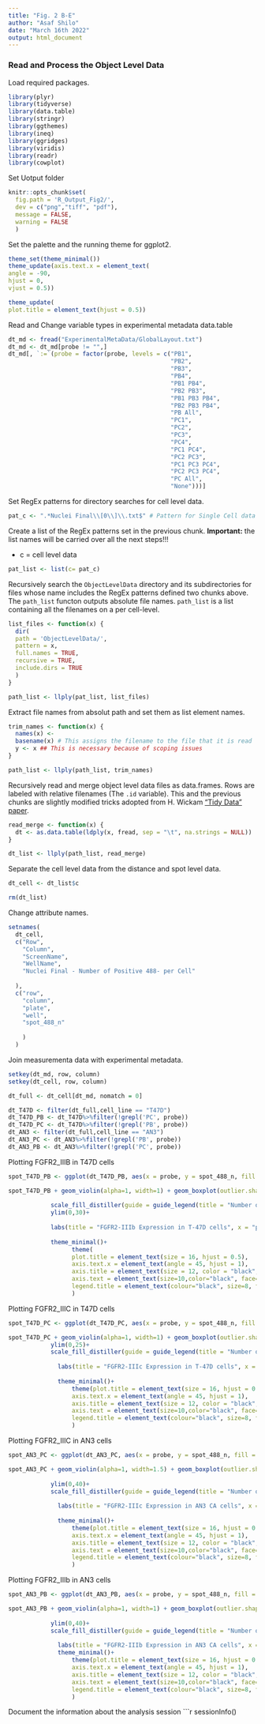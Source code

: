 ---
title: "Fig. 2 B-E"
author: "Asaf Shilo"
date: "March 16th 2022"
output: html_document
---

### Read and Process the Object Level Data

Load required packages.
```{r loadAndClean}
library(plyr)
library(tidyverse)
library(data.table)
library(stringr)
library(ggthemes)
library(ineq)
library(ggridges)
library(viridis)
library(readr)
library(cowplot)
```

Set Uotput folder
```{r, include=FALSE, warning=FALSE}
knitr::opts_chunk$set(
  fig.path = 'R_Output_Fig2/',
  dev = c("png","tiff", "pdf"),
  message = FALSE,
  warning = FALSE
  )
```

Set the palette and the running theme for ggplot2.
```{r setThemeandPalette}
theme_set(theme_minimal())
theme_update(axis.text.x = element_text(
angle = -90,
hjust = 0,
vjust = 0.5))

theme_update(
plot.title = element_text(hjust = 0.5))

```

Read and Change variable types in experimental metadata data.table
```{r readMetadata}
dt_md <- fread("ExperimentalMetaData/GlobalLayout.txt")
dt_md <- dt_md[probe != "",]
dt_md[, `:=`(probe = factor(probe, levels = c("PB1",
                                              "PB2",
                                              "PB3",
                                              "PB4",
                                              "PB1 PB4",
                                              "PB2 PB3",
                                              "PB1 PB3 PB4",
                                              "PB2 PB3 PB4",
                                              "PB All",
                                              "PC1",
                                              "PC2",
                                              "PC3",
                                              "PC4",
                                              "PC1 PC4",
                                              "PC2 PC3",
                                              "PC1 PC3 PC4",
                                              "PC2 PC3 PC4",
                                              "PC All",
                                              "None")))]
```

Set RegEx patterns for directory searches for cell level data.
```{r regexFilename}
pat_c <- ".*Nuclei Final\\[0\\]\\.txt$" # Pattern for Single Cell data files
```

Create a list of the RegEx patterns set in the previous chunk. **Important:** the list names will be carried over all the next steps!!!

* c = cell level data

```{r patList}
pat_list <- list(c= pat_c)
```

Recursively search the `ObjectLevelData` directory and its subdirectories for files whose name includes the RegEx patterns defined two chunks above. The `path_list` functon outputs absolute file names. `path_list` is a list containing all the filenames on a per cell-level.
```{r directorySearch}
list_files <- function(x) {
  dir(
  path = 'ObjectLevelData/',
  pattern = x,
  full.names = TRUE,
  recursive = TRUE,
  include.dirs = TRUE
  )
}

path_list <- llply(pat_list, list_files) 
```

Extract file names from absolut path and set them as list element names. 
```{r trimNames}
trim_names <- function(x) {
  names(x) <-
  basename(x) # This assigns the filename to the file that it is read
  y <- x ## This is necessary because of scoping issues
}

path_list <- llply(path_list, trim_names) 
```

Recursively read and merge object level data files as data.frames. Rows are labeled with relative filenames (The `.id` variable). This and the previous chunks are slightly modified tricks adopted from H. Wickam ["Tidy Data" paper](http://vita.had.co.nz/papers/tidy-data.pdf).
```{r readMerge}
read_merge <- function(x) {
  dt <- as.data.table(ldply(x, fread, sep = "\t", na.strings = NULL))
}

dt_list <- llply(path_list, read_merge)
```

Separate the cell level data from the distance and spot level data.
```{r deleteDtList}
dt_cell <- dt_list$c

rm(dt_list)
```

Change attribute names.
```{r changeNames}
setnames(
  dt_cell,
  c("Row",
    "Column",
    "ScreenName",
    "WellName",
    "Nuclei Final - Number of Positive 488- per Cell"
    
  ),
  c("row",
    "column",
    "plate",
    "well",
    "spot_488_n"
   
    )
  )
```

Join measurementa data with experimental metadata.
```{r}
setkey(dt_md, row, column)
setkey(dt_cell, row, column)

dt_full <- dt_cell[dt_md, nomatch = 0] 
```



```{r}
dt_T47D <- filter(dt_full,cell_line == "T47D")
dt_T47D_PB <- dt_T47D%>%filter(!grepl('PC', probe))
dt_T47D_PC <- dt_T47D%>%filter(!grepl('PB', probe))                              
dt_AN3 <- filter(dt_full,cell_line == "AN3")
dt_AN3_PC <- dt_AN3%>%filter(!grepl('PB', probe))
dt_AN3_PB <- dt_AN3%>%filter(!grepl('PC', probe))
```

Plotting FGFR2_IIIB in T47D cells

```{r, }
spot_T47D_PB <- ggplot(dt_T47D_PB, aes(x = probe, y = spot_488_n, fill = probe_n))

spot_T47D_PB + geom_violin(alpha=1, width=1) + geom_boxplot(outlier.shape = NA, width=0.1, color="black", fill = "white", alpha=0.8)+
            
            scale_fill_distiller(guide = guide_legend(title = "Number of\n probes", title.hjust = 0.5 ))+
            ylim(0,30)+
  
            labs(title = "FGFR2-IIIb Expression in T-47D cells", x = "probe set", y = "FGFR2-IIIb HCR Spots per cell") +
  
            theme_minimal()+
                  theme(
                  plot.title = element_text(size = 16, hjust = 0.5),
                  axis.text.x = element_text(angle = 45, hjust = 1),
                  axis.title = element_text(size = 12, color = "black", face = "bold"),
                  axis.text = element_text(size=10,color="black", face="bold"),
                  legend.title = element_text(colour="black", size=8, face="bold")
                  )
```


Plotting FGFR2_IIIC in T47D cells
```{r, }
spot_T47D_PC <- ggplot(dt_T47D_PC, aes(x = probe, y = spot_488_n, fill = probe_n))

spot_T47D_PC + geom_violin(alpha=1, width=1) + geom_boxplot(outlier.shape = NA, width=0.1, color="black", fill = "white", alpha=0.8)+
            ylim(0,25)+
            scale_fill_distiller(guide = guide_legend(title = "Number of\n probes", title.hjust = 0.5 ))+
  
              labs(title = "FGFR2-IIIc Expression in T-47D cells", x = "probe set", y = "FGFR2-IIIc HCR Spots per cell") +
  
              theme_minimal()+
                  theme(plot.title = element_text(size = 16, hjust = 0.5),
                  axis.text.x = element_text(angle = 45, hjust = 1),
                  axis.title = element_text(size = 12, color = "black", face = "bold"),
                  axis.text = element_text(size=10,color="black", face="bold"),
                  legend.title = element_text(colour="black", size=8, face="bold")
                  )

```


Plotting FGFR2_IIIC in AN3 cells
```{r, }
spot_AN3_PC <- ggplot(dt_AN3_PC, aes(x = probe, y = spot_488_n, fill = probe_n))

spot_AN3_PC + geom_violin(alpha=1, width=1.5) + geom_boxplot(outlier.shape = NA, width=0.1, color="black", fill = "white", alpha=0.8)+
  
            ylim(0,40)+
            scale_fill_distiller(guide = guide_legend(title = "Number of\n probes", title.hjust = 0.5 ))+
  
              labs(title = "FGFR2-IIIc Expression in AN3 CA cells", x = "probe set", y = "FGFR2-IIIc HCR Spots per cell") +
  
              theme_minimal()+
                  theme(plot.title = element_text(size = 16, hjust = 0.5),
                  axis.text.x = element_text(angle = 45, hjust = 1),
                  axis.title = element_text(size = 12, color = "black", face = "bold"),
                  axis.text = element_text(size=10,color="black", face="bold"),
                  legend.title = element_text(colour="black", size=8, face="bold")
                  )

```


Plotting FGFR2_IIIb in AN3 cells
```{r,}
spot_AN3_PB <- ggplot(dt_AN3_PB, aes(x = probe, y = spot_488_n, fill = probe_n))

spot_AN3_PB + geom_violin(alpha=1, width=1) + geom_boxplot(outlier.shape = NA, width=0.1, color="black", fill = "white", alpha=0.8)+
  
            ylim(0,40)+
            scale_fill_distiller(guide = guide_legend(title = "Number of\n probes", title.hjust = 0.5 ))+
  
              labs(title = "FGFR2-IIIb Expression in AN3 CA cells", x = "probe set", y = "FGFR2-IIIb HCR Spots per cell") +
              theme_minimal()+
                  theme(plot.title = element_text(size = 16, hjust = 0.5),
                  axis.text.x = element_text(angle = 45, hjust = 1),
                  axis.title = element_text(size = 12, color = "black", face = "bold"),
                  axis.text = element_text(size=10,color="black", face="bold"),
                  legend.title = element_text(colour="black", size=8, face="bold")
                  )

```


Document the information about the analysis session
```{r sessionInfo, include=TRUE, echo=TRUE, results='markup'}
sessionInfo()
